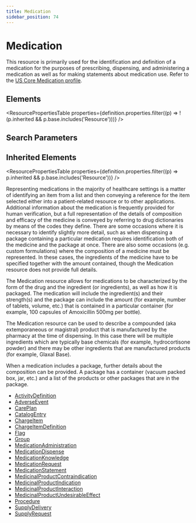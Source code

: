 ```yaml
---
title: Medication
sidebar_position: 74
---
```



# Medication

This resource is primarily used for the identification and definition of a medication for the purposes of prescribing, dispensing, and administering a medication as well as for making statements about medication use. Refer to the [US Core Medication profile](https://hl7.org/fhir/us/core/stu3.1.1/StructureDefinition-us-core-medication.html).

<Tabs queryString="section">
  <TabItem value="schema" label="Schema" default>

## Elements

<ResourcePropertiesTable
  properties={definition.properties.filter((p) => !(p.inherited && p.base.includes('Resource')))}
/>

## Search Parameters

<SearchParamsTable searchParams={definition.searchParameters} />

## Inherited Elements

<ResourcePropertiesTable properties={definition.properties.filter((p) => p.inherited && p.base.includes('Resource'))} />

  </TabItem>
  <TabItem value="usage" label="Usage">
<div> <a name="scope"></a> <p> Representing medications in the majority of healthcare settings is a matter of identifying an item from a list and then conveying a reference  for the item selected either into a patient-related resource or to other applications.  Additional information about the medication is frequently  provided for human verification, but a full representation of the details of composition and efficacy of the medicine is conveyed by referring to drug dictionaries by means of the codes they define. There are some occasions where it is necessary to identify slightly more detail, such as when dispensing a package containing a particular medication requires identification both of the medicine and the package at once.   There are also some occasions (e.g. custom formulations) where the composition of a medicine must be represented.   In these cases, the ingredients of the medicine have to be specified together with the amount contained, though the <Link to="/docs/api/fhir/resources/medication">Medication</Link> resource  does not provide full details. </p> <p> The <Link to="/docs/api/fhir/resources/medication">Medication</Link> resource allows for medications to be characterized by the form of the drug and the ingredient (or ingredients), as well as how it is packaged. The medication will include the ingredient(s) and their strength(s) and the package can include the amount (for example, number of tablets, volume, etc.) that is contained in a particular container (for example, 100 capsules of Amoxicillin 500mg per bottle). </p>     <p> The <Link to="/docs/api/fhir/resources/medication">Medication</Link> resource can be used to describe a compounded (aka extemporaneous or magistral) product that is manufactured by the pharmacy at the time of dispensing.  In this case there will be multiple ingredients which are typically base chemicals (for example, hydrocortisone powder) and there may be other ingredients that are manufactured products (for example, Glaxal Base).</p> <p> When a medication includes a package, further details about the composition can be provided. A package has a container (vacuum packed box, jar, etc.) and a list of the products or other packages that are in the package. </p> </div>
  </TabItem>

  <TabItem value="referencedBy" label="Referenced By">
<ul><li><a href="/docs/api/fhir/resources/activitydefinition">ActivityDefinition</a></li>
<li><a href="/docs/api/fhir/resources/adverseevent">AdverseEvent</a></li>
<li><a href="/docs/api/fhir/resources/careplan">CarePlan</a></li>
<li><a href="/docs/api/fhir/resources/catalogentry">CatalogEntry</a></li>
<li><a href="/docs/api/fhir/resources/chargeitem">ChargeItem</a></li>
<li><a href="/docs/api/fhir/resources/chargeitemdefinition">ChargeItemDefinition</a></li>
<li><a href="/docs/api/fhir/resources/flag">Flag</a></li>
<li><a href="/docs/api/fhir/resources/group">Group</a></li>
<li><a href="/docs/api/fhir/resources/medicationadministration">MedicationAdministration</a></li>
<li><a href="/docs/api/fhir/resources/medicationdispense">MedicationDispense</a></li>
<li><a href="/docs/api/fhir/resources/medicationknowledge">MedicationKnowledge</a></li>
<li><a href="/docs/api/fhir/resources/medicationrequest">MedicationRequest</a></li>
<li><a href="/docs/api/fhir/resources/medicationstatement">MedicationStatement</a></li>
<li><a href="/docs/api/fhir/resources/medicinalproductcontraindication">MedicinalProductContraindication</a></li>
<li><a href="/docs/api/fhir/resources/medicinalproductindication">MedicinalProductIndication</a></li>
<li><a href="/docs/api/fhir/resources/medicinalproductinteraction">MedicinalProductInteraction</a></li>
<li><a href="/docs/api/fhir/resources/medicinalproductundesirableeffect">MedicinalProductUndesirableEffect</a></li>
<li><a href="/docs/api/fhir/resources/procedure">Procedure</a></li>
<li><a href="/docs/api/fhir/resources/supplydelivery">SupplyDelivery</a></li>
<li><a href="/docs/api/fhir/resources/supplyrequest">SupplyRequest</a></li></ul>
  </TabItem>
</Tabs>
